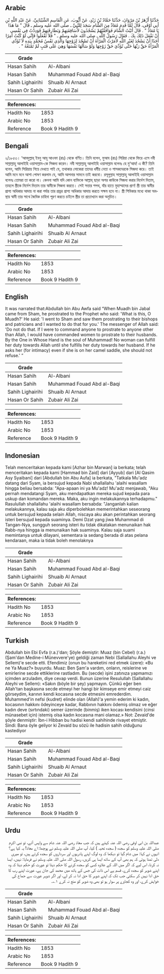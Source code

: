 ## Arabic


<div dir="rtl" lang="ar" style={{fontSize:'larger',backgroundColor:'#f8f9fa',padding:20}}>
حَدَّثَنَا أَزْهَرُ بْنُ مَرْوَانَ، حَدَّثَنَا حَمَّادُ بْنُ زَيْدٍ، عَنْ أَيُّوبَ، عَنِ الْقَاسِمِ الشَّيْبَانِيِّ، عَنْ عَبْدِ اللَّهِ بْنِ أَبِي أَوْفَى، قَالَ لَمَّا قَدِمَ مُعَاذٌ مِنَ الشَّامِ سَجَدَ لِلنَّبِيِّ ـ صلى الله عليه وسلم ـ قَالَ ‏"‏ مَا هَذَا يَا مُعَاذُ ‏"‏ ‏.‏ قَالَ أَتَيْتُ الشَّامَ فَوَافَقْتُهُمْ يَسْجُدُونَ لأَسَاقِفَتِهِمْ وَبَطَارِقَتِهِمْ فَوَدِدْتُ فِي نَفْسِي أَنْ نَفْعَلَ ذَلِكَ بِكَ ‏.‏ فَقَالَ رَسُولُ اللَّهِ ـ صلى الله عليه وسلم ـ ‏"‏ فَلاَ تَفْعَلُوا فَإِنِّي لَوْ كُنْتُ آمِرًا أَحَدًا أَنْ يَسْجُدَ لِغَيْرِ اللَّهِ لأَمَرْتُ الْمَرْأَةَ أَنْ تَسْجُدَ لِزَوْجِهَا وَالَّذِي نَفْسُ مُحَمَّدٍ بِيَدِهِ لاَ تُؤَدِّي الْمَرْأَةُ حَقَّ رَبِّهَا حَتَّى تُؤَدِّيَ حَقَّ زَوْجِهَا وَلَوْ سَأَلَهَا نَفْسَهَا وَهِيَ عَلَى قَتَبٍ لَمْ تَمْنَعْهُ ‏"‏ ‏.‏
</div>
<div style={{backgroundColor:'#f8f9fa',padding:20, marginBottom: 10}}><table> <thead> <tr> <th>Grade</th> <th></th> </tr> </thead> <tbody> <tr><td>Hasan Sahih</td><td>Al-Albani</td></tr><tr><td>Hasan Sahih</td><td>Muhammad Fouad Abd al-Baqi</td></tr><tr><td>Sahih Lighairihi</td><td>Shuaib Al Arnaut</td></tr><tr><td>Hasan Or Sahih</td><td>Zubair Ali Zai</td></tr></tbody></table><table> <thead> <tr> <th>References:</th> <th></th> </tr> </thead> <tbody><tr><td>Hadith No</td><td>1853</td></tr><tr><td>Arabic No</td><td>1853</td></tr><tr><td>Reference</td><td>Book 9 Hadith 9</td></tr></tbody></table></div>

## Bengali


<div dir="ltr" lang="bn" style={{fontSize:'larger',backgroundColor:'#f8f9fa',padding:20}}>
২/১৮৫৩। ‘আবদুল্লাহ্ ইবনু আবূ আওফা (রাঃ) থেকে বর্ণিত। তিনি বলেন, মুআয (রাঃ) সিরিয়া থেকে ফিরে এসে নবী সাল্লাল্লাহু আলাইহি ওয়াসাল্লাম-কে সিজদা করেন। নবী সাল্লাল্লাহু আলাইহি ওয়াসাল্লাম বলেনঃ হে মু‘আয! এ কী? তিনি বলেন, আমি সিরিয়ায় গিয়ে দেখতে পাই যে, তথাকার লোকেরা তাদের ধর্মীয় নেতা ও শাসকদেরকে সিজদা করে। তাই আমি মনে মনে আশা পোষণ করলাম যে, আমি আপনার সামনে তাই করবো। রসূলুল্লাহ সাল্লাল্লাহু আলাইহি ওয়াসাল্লাম বলেনঃ তোমরা তা করো না। কেননা আমি যদি কোন ব্যক্তিকে আল্লাহ্ ছাড়া অপর কাউকে সিজদা করার নির্দেশ দিতাম, তাহলে স্ত্রীকে নির্দেশ দিতাম তার স্বামীকে সিজদা করতে। সেই সত্তার শপথ, যাঁর হাতে মুহাম্মাদের প্রাণ! স্ত্রী তার স্বামীর প্রাপ্য অধিকার আদায় না করা পর্যন্ত তার প্রভুর প্রাপ্য অধিকার আদায় করতে সক্ষম হবে না। স্ত্রী শিবিকার মধ্যে থাকা অবস্থায় স্বামী তার সাথে জৈবিক চাহিদা পূরণ করতে চাইলে স্ত্রীর তা প্রত্যাখ্যান করা অনুচিত।
</div>
<div style={{backgroundColor:'#f8f9fa',padding:20, marginBottom: 10}}><table> <thead> <tr> <th>Grade</th> <th></th> </tr> </thead> <tbody> <tr><td>Hasan Sahih</td><td>Al-Albani</td></tr><tr><td>Hasan Sahih</td><td>Muhammad Fouad Abd al-Baqi</td></tr><tr><td>Sahih Lighairihi</td><td>Shuaib Al Arnaut</td></tr><tr><td>Hasan Or Sahih</td><td>Zubair Ali Zai</td></tr></tbody></table><table> <thead> <tr> <th>References:</th> <th></th> </tr> </thead> <tbody><tr><td>Hadith No</td><td>1853</td></tr><tr><td>Arabic No</td><td>1853</td></tr><tr><td>Reference</td><td>Book 9 Hadith 9</td></tr></tbody></table></div>

## English


<div dir="ltr" lang="en" style={{fontSize:'larger',backgroundColor:'#f8f9fa',padding:20}}>
It was narrated that:Abdullah bin Abu Awfa said “When Muadh bin Jabal came from Sham, he prostrated to the Prophet who said: 'What is this, O Muadh?' He said: 'I went to Sham and saw them prostrating to their bishops and patricians and I wanted to do that for you.' The messenger of Allah said: 'Do not do that. If I were to command anyone to prostrate to anyone other than Allah, I would have commanded women to prostrate to their husbands. By the One in Whose Hand is the soul of Muhammad! No woman can fulfill her duty towards Allah until she fulfills her duty towards her husband. If he asks her (for intimacy) even if she is on her camel saddle, she should not refuse.' ”
</div>
<div style={{backgroundColor:'#f8f9fa',padding:20, marginBottom: 10}}><table> <thead> <tr> <th>Grade</th> <th></th> </tr> </thead> <tbody> <tr><td>Hasan Sahih</td><td>Al-Albani</td></tr><tr><td>Hasan Sahih</td><td>Muhammad Fouad Abd al-Baqi</td></tr><tr><td>Sahih Lighairihi</td><td>Shuaib Al Arnaut</td></tr><tr><td>Hasan Or Sahih</td><td>Zubair Ali Zai</td></tr></tbody></table><table> <thead> <tr> <th>References:</th> <th></th> </tr> </thead> <tbody><tr><td>Hadith No</td><td>1853</td></tr><tr><td>Arabic No</td><td>1853</td></tr><tr><td>Reference</td><td>Book 9 Hadith 9</td></tr></tbody></table></div>

## Indonesian


<div dir="ltr" lang="id" style={{fontSize:'larger',backgroundColor:'#f8f9fa',padding:20}}>
Telah menceritakan kepada kami [Azhar bin Marwan] ia berkata; telah menceritakan kepada kami [Hammad bin Zaid] dari [Ayyub] dari [Al Qasim Asy Syaibani] dari [Abdullah bin Abu Aufa] ia berkata, "Tatkala Mu'adz datang dari Syam, ia bersujud kepada Nabi shallallahu 'alaihi wasallam hingga beliau bersabda: "Apa-apaan ini ya Mu'adz! Mu'adz menjawab, "Aku pernah mendatangi Syam, aku mendapatkan mereka sujud kepada para uskup dan komandan mereka. Maka, aku ingin melakukannya terhadapmu." Rasulullah shallallahu 'alaihi wasallam bersabda: "Janganlah kalian melakukannya, kalau saja aku diperbolehkan memerintahkan seseorang untuk bersujud kepada selain Allah, niscaya aku akan perintahkan seorang isteri bersujud kepada suaminya. Demi Dzat yang jiwa Muhammad di Tangan-Nya, sungguh seorang isteri itu tidak dikatakan menunaikan hak Rabb-nya hingga ia menunaikan hak suaminya. Kalau saja suami memintanya untuk dilayani, sementara ia sedang berada di atas pelana kendaraan, maka ia tidak boleh menolaknya
</div>
<div style={{backgroundColor:'#f8f9fa',padding:20, marginBottom: 10}}><table> <thead> <tr> <th>Grade</th> <th></th> </tr> </thead> <tbody> <tr><td>Hasan Sahih</td><td>Al-Albani</td></tr><tr><td>Hasan Sahih</td><td>Muhammad Fouad Abd al-Baqi</td></tr><tr><td>Sahih Lighairihi</td><td>Shuaib Al Arnaut</td></tr><tr><td>Hasan Or Sahih</td><td>Zubair Ali Zai</td></tr></tbody></table><table> <thead> <tr> <th>References:</th> <th></th> </tr> </thead> <tbody><tr><td>Hadith No</td><td>1853</td></tr><tr><td>Arabic No</td><td>1853</td></tr><tr><td>Reference</td><td>Book 9 Hadith 9</td></tr></tbody></table></div>

## Turkish


<div dir="ltr" lang="tr" style={{fontSize:'larger',backgroundColor:'#f8f9fa',padding:20}}>
Abdullah bin Ebi Evfa (r.a.)'dan; Şöyle demiştir: Muaz (bin Cebel) (r.a.) (Şam'dan Medine-i Münevvere'ye) geldiği zaman Nebi (Sallallahu Aleyhi ve Sellem)'e secde etti. Efendimiz (onun bu hareketini red etmek üzere): «Bu ne Ya Muaz?» buyurdu. Muaz: Ben Şam'a vardım, onların, reislerine ve emirlerine secde ettiklerine rastladım. Bu (secde) işini zatınıza yapmamızı içimden arzuladım, diye cevap verdi. Bunun üzerine Resulullah (Sallallahu Aleyhi ve Sellem): «Sakın (böyle bir şey) yapmayın. Çünkü eğer ben Allah'tan başkasına secde etmeyi her hangi bir kimseye emir etmeyi caiz görseydim, karının kendi kocasına secde etmesini emrederdim. Muhammed'in nefsi (kudret) elinde olan (Allah)'a yemin ederim ki kadın, kocasının hakkını ödeyinceye kadar, Rabbının hakkını ödemiş olmaz ve eğer kadın deve (sırtındaki) semer üzerinde (binmiş) iken kocası kendisini (cinsi münasebet için) istemiş olsa kadın kocasına mani olamaz.» Not: Zevaid'de şöyle denmiştir: İbn-i Hibban bu hadisi kendi sahihinde rivayet etmiştir. Sindi: Bana öyle geliyor ki Zevaid bu sözü ile hadisin sahih olduğunu kastediyor
</div>
<div style={{backgroundColor:'#f8f9fa',padding:20, marginBottom: 10}}><table> <thead> <tr> <th>Grade</th> <th></th> </tr> </thead> <tbody> <tr><td>Hasan Sahih</td><td>Al-Albani</td></tr><tr><td>Hasan Sahih</td><td>Muhammad Fouad Abd al-Baqi</td></tr><tr><td>Sahih Lighairihi</td><td>Shuaib Al Arnaut</td></tr><tr><td>Hasan Or Sahih</td><td>Zubair Ali Zai</td></tr></tbody></table><table> <thead> <tr> <th>References:</th> <th></th> </tr> </thead> <tbody><tr><td>Hadith No</td><td>1853</td></tr><tr><td>Arabic No</td><td>1853</td></tr><tr><td>Reference</td><td>Book 9 Hadith 9</td></tr></tbody></table></div>

## Urdu


<div dir="rtl" lang="ur" style={{fontSize:'larger',backgroundColor:'#f8f9fa',padding:20}}>
عبداللہ بن ابی اوفی رضی اللہ عنہ کہتے ہیں کہ جب معاذ رضی اللہ عنہ شام سے واپس آئے، تو نبی اکرم صلی اللہ علیہ وسلم کو سجدہ ( سجدہ تحیہ ) کیا، آپ صلی اللہ علیہ وسلم نے پوچھا: اے معاذ! یہ کیا ہے؟ انہوں نے کہا: میں شام گیا تو دیکھا کہ وہ لوگ اپنے پادریوں اور سرداروں کو سجدہ کرتے ہیں، تو میری دلی تمنا ہوئی کہ ہم بھی آپ کے ساتھ ایسا ہی کریں، رسول اللہ صلی اللہ علیہ وسلم نے فرمایا: نہیں، ایسا نہ کرنا، اس لیے کہ اگر میں اللہ کے علاوہ کسی کو سجدہ کرنے کا حکم دیتا تو عورت کو حکم دیتا کہ وہ اپنے شوہر کو سجدہ کرے، قسم ہے اس ذات کی جس کے ہاتھ میں محمد کی جان ہے، عورت اپنے رب کا حق ادا نہیں کر سکتی جب تک کہ اپنے شوہر کا حق ادا نہ کر لے، اور اگر شوہر عورت سے جماع کی خواہش کرے، اور وہ کجاوے پر سوار ہو تو بھی وہ شوہر کو منع نہ کرے ۱؎۔
</div>
<div style={{backgroundColor:'#f8f9fa',padding:20, marginBottom: 10}}><table> <thead> <tr> <th>Grade</th> <th></th> </tr> </thead> <tbody> <tr><td>Hasan Sahih</td><td>Al-Albani</td></tr><tr><td>Hasan Sahih</td><td>Muhammad Fouad Abd al-Baqi</td></tr><tr><td>Sahih Lighairihi</td><td>Shuaib Al Arnaut</td></tr><tr><td>Hasan Or Sahih</td><td>Zubair Ali Zai</td></tr></tbody></table><table> <thead> <tr> <th>References:</th> <th></th> </tr> </thead> <tbody><tr><td>Hadith No</td><td>1853</td></tr><tr><td>Arabic No</td><td>1853</td></tr><tr><td>Reference</td><td>Book 9 Hadith 9</td></tr></tbody></table></div>